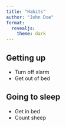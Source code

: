 ```yaml
---
title: "Habits"
author: "John Doe"
format:
  revealjs: 
    theme: dark
---
```


## Getting up

- Turn off alarm
- Get out of bed

## Going to sleep

- Get in bed
- Count sheep